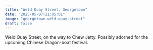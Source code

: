 ```yaml
---
title: "Weld Quay Street, Georgetown"
date: "2025-05-07T21:05:01"
image: "georgetown-weld-quay-street"
draft: false
---
```


Weld Quay Street, on the way to Chew Jetty. Possibly adorned for the upcoming Chinese Dragon-boat festival.
